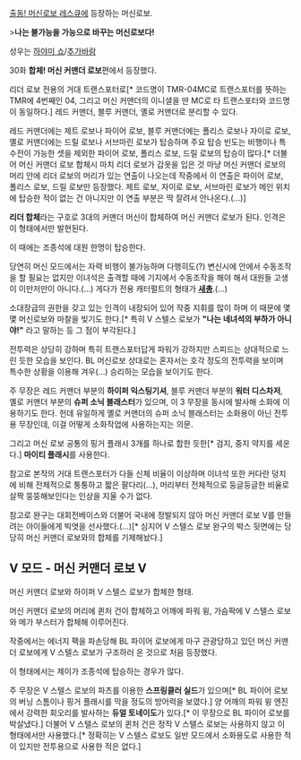 [[출동! 머신로보 레스큐]]에 등장하는 머신로보.

{{{#!html
<iframe width="420" height="315" src="https://www.youtube.com/embed/JKQxfL1YwRw" frameborder="0" allowfullscreen></iframe>
}}}

>'''나는 불가능을 가능으로 바꾸는 머신로보다!'''

성우는 [[하야미 쇼]]/[[추가바람]]

30화 '''합체! 머신 커맨더 로보'''편에서 등장했다.

리더 로보 전용의 거대 트랜스포터로[* 코드명이 TMR-04MC로 트랜스포터를 뜻하는 TMR에 4번째인 04, 그리고 머신 커맨더의 이니셜을 딴 MC로 타 트랜스포터와 코드명이 동일하다.] 레드 커맨더, 블루 커맨더, 옐로 커맨더로 분리할 수 있다.

레드 커맨더에는 제트 로보나 파이어 로보, 블루 커맨더에는 폴리스 로보나 자이로 로보, 옐로 커맨더에는 드릴 로보나 서브마린 로보가 탑승하며 주요 탑승 빈도는 비행이나 특수전이 가능한 셋을 제외한 파이어 로보, 폴리스 로보, 드릴 로보의 탑승이 많다.[* 더불어 머신 커맨더 로보 합체시 마치 리더 로보가 갑옷을 입은 것 마냥 머신 커맨더 로보의 머리 안에 리더 로보의 머리가 있는 연출이 나오는데 작중에서 이 연출은 파이어 로보, 폴리스 로보, 드릴 로보만 등장했다. 제트 로보, 자이로 로보, 서브마린 로보가 메인 위치에 탑승한 적이 없는 건 아니지만 이 연출 부분은 딱 잘려서 안나온다.(...)]

'''리더 합체'''라는 구호로 3대의 커맨더 머신이 합체하여 머신 커맨더 로보가 된다. 인격은 이 형태에서만 발현된다.

이 때에는 조종석에 대원 한명이 탑승한다.

당연히 머신 모드에서는 자력 비행이 불가능하며 다행히도(?) 변신시에 안에서 수동조작을 할 필요는 없지만 이녀석은 출격할 때에 기지에서 수동조작을 해야 해서 대원들 고생이 이만저만이 아니다.(...) 게다가 전용 캐터펄트의 형태가 '''[[새총]]'''.(...)

소대장급의 권한을 갖고 있는 인격이 내장되어 있어 작중 지휘를 많이 하며 이 때문에 몇몇 머신로보와 마찰을 빚기도 한다.[* 특히 V 스텔스 로보가 '''"나는 네녀석의 부하가 아니야!"''' 라고 말하는 등 그 점이 부각된다.]

전투력은 상당히 강하며 특히 트랜스포터답게 파워가 강하지만 스피드는 상대적으로 느린 듯한 모습을 보인다. BL 머신로보 상대로는 혼자서는 호각 정도의 전투력을 보이며 특수한 상황을 이용해 겨우(...) 승리하는 모습을 보이기도 한다.

주 무장은 레드 커맨더 부분의 '''하이퍼 익스팅기셔''', 블루 커맨더 부분의 '''워터 디스차저''', 옐로 커맨더 부분의 '''슈퍼 소닉 블래스터'''가 있으며, 이 3 무장을 동시에 발사해 소화에 이용하기도 한다. 헌데 유일하게 옐로 커맨더의 슈퍼 소닉 블래스터는 소화용이 아닌 전투용 무장인데, 이걸 어떻게 소화작업에 사용하는지는 의문.

그리고 머신 로보 공통의 핑거 플래시 3개를 하나로 합한 듯한[* 검지, 중지 약지를 세운다.] '''마이티 플래시'''를 사용한다.

참고로 본작의 거대 트랜스포터가 다들 신체 비율이 이상하며 이녀석 또한 커다란 덩치에 비해 전체적으로 퉁퉁하고 짧은 팔다리(...), 머리부터 전체적으로 둥글둥글한 비율로 살짝 뚱뚱해보인다는 인상을 지울 수가 없다.

참고로 완구는 대회전베이스와 더불어 국내에 정발되지 않아 머신 커맨더 로보 V를 만들려는 아이들에게 빅엿을 선사했다.(...)[* 심지어 V 스텔스 로보 완구의 박스 뒷면에는 당당히 머신 커맨더 로보와의 합체를 기제해놨다.]

== V 모드 - 머신 커맨더 로보 V ==
{{{#!html
<iframe width="420" height="315" src="https://www.youtube.com/embed/gfb21PgYfhw" frameborder="0" allowfullscreen></iframe>
}}}

머신 커맨더 로보와 하이퍼 V 스텔스 로보가 합체한 형태.

머신 커맨더 로보의 머리에 퀸처 건이 합체하고 어깨에 파워 윙, 가슴팍에 V 스텔스 로보와 메가 부스터가 합체해 이루어진다.

작중에서는 에너지 팩을 파손당해 BL 파이어 로보에게 마구 관광당하고 있던 머신 커맨더 로보에게 V 스텔스 로보가 구조하러 온 것으로 처음 등장했다.

이 형태에서는 제이가 조종석에 탑승하는 경우가 많다.

주 무장은 V 스텔스 로보의 파츠를 이용한 '''스프링클러 실드'''가 있으며[* BL 파이어 로보의 버닝 스톰이나 핑거 플래시를 막을 정도의 방어력을 보였다.] 양 어깨의 파워 윙 엔진에서 강력한 회오리를 발사하는 '''듀얼 토네이도'''가 있다.[* 이 무장으로 BL 파이어 로보를 박살냈다.] 더불어 V 스텔스 로보의 퀸처 건은 정작 V 스텔스 로보는 사용하지 않고 이 형태에서만 사용했다.[* 정확히는 V 스텔스 로보도 일반 모드에서 소화용도로 사용한 적이 있지만 전투용으로 사용한 적은 없다.]
